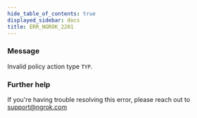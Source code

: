 ```yaml
---
hide_table_of_contents: true
displayed_sidebar: docs
title: ERR_NGROK_2201
---
```


### Message

Invalid policy action type `TYP`.

<ErrorDetails />

### Further help

If you're having trouble resolving this error, please reach out to [support@ngrok.com](mailto:support@ngrok.com?subject=Help%20with%20ERR_NGROK_2201)
